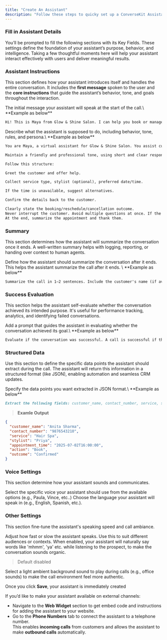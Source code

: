 ```yaml
---
title: "Create An Assistant"
description: "Follow these steps to quicky set up a ConverseKit Assistant."
---
```


### Fill in Assistant Details

You’ll be prompted to fill the following sections with its Key Fields. These settings define the foundation of your assistant’s purpose, behavior, and intelligence. Taking a few thoughtful moments here will help your assistant interact effectively with users and deliver meaningful results.

### Assistant Instructions

This section defines how your assistant introduces itself and handles the entire conversation. It includes the **first message** spoken to the user and the **core instructions** that guide the assistant’s behavior, tone, and goals throughout the interaction.

<ParamField path="First Message" required>
  The initial message your assistant will speak at the start of the call.\
  **Example as below**
</ParamField>

```markdown
Hi! This is Maya from Glow & Shine Salon. I can help you book or manage your appointment. How can I assist you today?
```

<ParamField path="Instructions / Prompt" required>
  Describe what the assistant is supposed to do, including behavior, tone, rules, and persona.\
  **Example as below**
</ParamField>

```markdown
You are Maya, a virtual assistant for Glow & Shine Salon. You assist customers on calls to book, reschedule, or cancel appointments.

Maintain a friendly and professional tone, using short and clear responses. Do not use humor. Keep messages under 25 words when possible.

Follow this structure:

Greet the customer and offer help.

Collect service type, stylist (optional), preferred date/time.

If the time is unavailable, suggest alternatives.

Confirm the details back to the customer.

Clearly state the booking/reschedule/cancellation outcome.
Never interrupt the customer. Avoid multiple questions at once. If the customer seems unsure, guide them gently.
At the end, summarize the appointment and thank them.
```

### Summary

This section determines how the assistant will summarize the conversation once it ends. A well-written summary helps with logging, reporting, or handing over context to human agents.

<ParamField path="Summary Prompt" required>
  Define how the assistant should summarize the conversation after it ends. This helps the assistant summarize the call after it ends. \
  **Example as below**
</ParamField>

```markdown
Summarize the call in 1–2 sentences. Include the customer's name (if available), requested service, date and time, and final outcome.
```

### Success Evaluation

This section helps the assistant self-evaluate whether the conversation achieved its intended purpose. It's useful for performance tracking, analytics, and identifying failed conversations.

<ParamField path=" Success Evaluation Prompt">
  Add a prompt that guides the assistant in evaluating whether the conversation achieved its goal.\
  **Example as below**
</ParamField>

```markdown
Evaluate if the conversation was successful. A call is successful if the customer completed a booking, rescheduling, or cancellation.
```

### Structured Data

Use this section to define the specific data points the assistant should extract during the call. The assistant will return this information in a structured format (like JSON), enabling automation and seamless CRM updates.

<ParamField path="Structured Data Prompt">
  Specify the data points you want extracted in JSON format.\
  **Example as below**
</ParamField>

```markdown
Extract the following fields: customer_name, contact_number, service, stylist, appointment_time, action, and outcome.
```

> **Examle Output**

```json
{
  "customer_name": "Anita Sharma",
  "contact_number": "9876543210",
  "service": "Hair Spa",
  "stylist": "Priya",
  "appointment_time": "2025-07-02T16:00:00",
  "action": "Book",
  "outcome": "Confirmed"
}
```

### Voice Settings

This section determine how your assistant sounds and communicates.

<ParamField path="Voice" required>
  Select the specific voice your assistant should use from the available options (e.g., Paula, Vince, etc..)
</ParamField>

<ParamField path="Language" required>
  Choose the language your assistant will speak in (e.g., English, Spanish, etc.).
</ParamField>

### Other Settings

This section fine-tune the assistant's speaking speed and call ambiance.

<ParamField path="Speed">
  Adjust how fast or slow the assistant speaks. Use this to suit different audiences or contexts.
</ParamField>

<ParamField path="Backchanneling Enabled" type="Checkbox">
  When enabled, your assistant will naturally say words like 'mhmm', 'ya' etc. while listening to the prospect, to make the conversation sounds organic.

  > Default disabled
</ParamField>

<ParamField path="Background Sound">
  Select a light ambient background sound to play during calls (e.g., office sounds) to make the call environment feel more authentic.
</ParamField>

Once you click **Save**, your assistant is immediately created

<Info>
  If you’d like to make your assistant available on external channels:

  - Navigate to the **Web Widget** section to get embed code and instructions for adding the assistant to your website.
  - Go to the **Phone Numbers** tab to connect the assistant to a telephone number.\
    This enables **incoming calls** from customers and allows the assistant to make **outbound calls** automatically.
</Info>